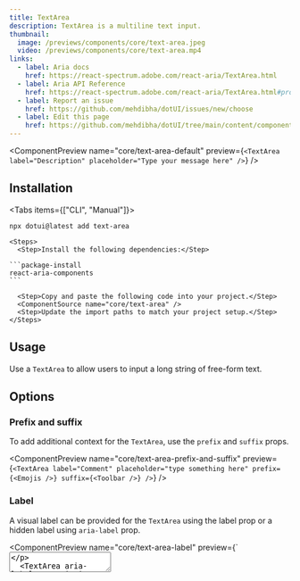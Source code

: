 ```yaml
---
title: TextArea
description: TextArea is a multiline text input.
thumbnail:
  image: /previews/components/core/text-area.jpeg
  video: /previews/components/core/text-area.mp4
links:
  - label: Aria docs
    href: https://react-spectrum.adobe.com/react-aria/TextArea.html
  - label: Aria API Reference
    href: https://react-spectrum.adobe.com/react-aria/TextArea.html#props
  - label: Report an issue
    href: https://github.com/mehdibha/dotUI/issues/new/choose
  - label: Edit this page
    href: https://github.com/mehdibha/dotUI/tree/main/content/components/inputs/text-area.mdx?plain=1
---
```


<ComponentPreview
  name="core/text-area-default"
  preview={`<TextArea label="Description" placeholder="Type your message here" />`}
/>

## Installation

<Tabs items={["CLI", "Manual"]}>
  <Tab value="CLI">
  
  ```package-install
npx dotui@latest add text-area
```

  </Tab>
  <Tab value="manual">
  
    <Steps>
      <Step>Install the following dependencies:</Step>

    ```package-install
    react-aria-components
    ```

      <Step>Copy and paste the following code into your project.</Step>
      <ComponentSource name="core/text-area" />
      <Step>Update the import paths to match your project setup.</Step>
    </Steps>

  </Tab>
</Tabs>

## Usage

Use a `TextArea` to allow users to input a long string of free-form text.

## Options

### Prefix and suffix

To add additional context for the `TextArea`, use the `prefix` and `suffix` props.

<ComponentPreview
  name="core/text-area-prefix-and-suffix"
  preview={`<TextArea
    label="Comment"
    placeholder="type something here"
    prefix={<Emojis />}
    suffix={<Toolbar />}
  />`}
/>

### Label

A visual label can be provided for the `TextArea` using the label prop or a hidden label using `aria-label` prop.

<ComponentPreview
  name="core/text-area-label"
  preview={`<TextArea label="Description" />
  <TextArea aria-label="Description" />`}
/>

### Description

An `errorMessage` can be supplied to a TextField, which will be displayed when the `isInvalid` prop is set to `true`.

<ComponentPreview
  name="core/text-area-description"
  preview={`<TextArea label="Description" description="Type your description" />`}
/>

### Contextual help

A `ContextualHelp` element may be placed next to the label to provide additional information or help about a text area.

<ComponentPreview
  name="core/text-area-contextual-help"
  preview={`<TextArea label="Bio" contextualHelp={<ContextualHelp />} />`}
/>

### Error message

An `errorMessage` can be supplied to a TextArea, which will be displayed when the `isInvalid` prop is set to `true`.

<ComponentPreview
  name="core/text-area-error-message"
  preview={`<TextArea 
    label="Comment"
    isInvalid
    errorMessage="You have exceeded the comment limit for one hour." 
  />`}
/>

### Loading

Use the `isLoading` prop to control the loading state of the TextArea.
Use the `loaderPosition` prop to control the position of the loader.

<ComponentPreview
  name="core/text-area-loading"
  preview={`<TextArea isLoading loaderPosition="prefix" />
<TextArea isLoading loaderPosition="suffix" />`}
/>

### Disabled

Use the `isDisabled` prop to disable the TextArea.

<ComponentPreview
  name="core/text-area-disabled"
  preview={`<TextArea isDisabled />`}
/>

### ReadOnly

The `isReadOnly` boolean prop makes the TextArea's text content immutable. Unlike `isDisabled`, the text area remains focusable and the contents can still be copied.

<ComponentPreview
  name="core/text-area-read-only"
  preview={`<TextArea isReadOnly />`}
/>

### Required

Use the `isRequired` prop to mark the TextArea as required.
Use the `necessityIndicator` prop to control the visual style of the required state.

<ComponentPreview
  name="core/text-area-required"
  preview={`<TextArea label="Description" isRequired necessityIndicator="icon" />`}
/>

## Uncontrolled

Use the `defaultValue` prop to set the default input value.

<ComponentPreview
  name="core/text-area-uncontrolled"
  preview={`<TextArea label="Essay" defaultValue="Roses are red, violets are blue." />`}
/>

## Controlled

Use the `value` and `onChange` props to control the value of the input.

<ComponentPreview
  name="core/text-area-controlled"
  preview={`const [inputValue, setInputValue] = React.useState("Roses are red, violets are blue.");
  return (
    <TextArea
      label="Essay"
      value={inputValue}
      onChange={(text) => {
        setInputValue(text);
      }}
    />
  );`}
/>

## Composition

If you need to customize things further, you can drop down to the composition level.

<ComponentPreview
  name="core/text-area-composition"
  preview={`<TextFieldRoot>
    <Label>Comment</Label>
    <InputRoot>
      <TextAreaInput />
    </InputRoot>
    <Description>Enter your comment.</Description>
  </TextFieldRoot>`}
/>

## API Reference

| Prop                 | Type                                                                                                   | Default    | Description                                                                                                                                                                                                                           |
| -------------------- | ------------------------------------------------------------------------------------------------------ | ---------- | ------------------------------------------------------------------------------------------------------------------------------------------------------------------------------------------------------------------------------------- |
| `prefix`             | `ReactNode`                                                                                            | -          | A visual to display before the input.                                                                                                                                                                                                 |
| `suffix`             | `ReactNode`                                                                                            | -          | A visual to display after the input.                                                                                                                                                                                                  |
| `loaderPosition`     | `"prefix" \| "suffix"`                                                                                 | `"suffix"` | The loader position                                                                                                                                                                                                                   |
| `label`              | `ReactNode`                                                                                            |            | The content to display as the label.                                                                                                                                                                                                  |
| `description`        | `ReactNode`                                                                                            |            | A description for the field. Provides a hint such as specific requirements for what to choose.                                                                                                                                        |
| `errorMessage`       | `ReactNode \| (v: ValidationResult) => ReactNode`                                                      |            | An error message for the field.                                                                                                                                                                                                       |
| `isLoading`          | `boolean`                                                                                              | -          | Whether the TextField is in a pending state.                                                                                                                                                                                          |
| `isInvalid`          | `boolean`                                                                                              | -          | Whether the value is invalid.                                                                                                                                                                                                         |
| `isDisabled`         | `boolean`                                                                                              | -          | Whether the input is disabled.                                                                                                                                                                                                        |
| `isReadOnly`         | `boolean`                                                                                              | -          | Whether the input can be selected but not changed by the user.                                                                                                                                                                        |
| `isRequired`         | `boolean`                                                                                              | -          | Whether user input is required on the input before form submission.                                                                                                                                                                   |
| `validate`           | `(value: string) => ValidationError \| true \| null \| undefined`                                      | -          | A function that returns an error message if a given value is invalid. Validation errors are displayed to the user when the form is submitted if validationBehavior="native". For realtime validation, use the isInvalid prop instead. |
| `autoFocus`          | `boolean`                                                                                              | -          | Whether the element should receive focus on render.                                                                                                                                                                                   |
| `value`              | `string`                                                                                               | -          | The current value (controlled).                                                                                                                                                                                                       |
| `defaultValue`       | `string`                                                                                               | -          | The default value (uncontrolled).                                                                                                                                                                                                     |
| `autoComplete`       | `string`                                                                                               | -          | Describes the type of autocomplete functionality the input should provide if any.                                                                                                                                                     |
| `maxLength`          | `number`                                                                                               | -          | The maximum number of characters supported by the input.                                                                                                                                                                              |
| `minLength`          | `number`                                                                                               | -          | The minimum number of characters required by the input.                                                                                                                                                                               |
| `pattern`            | `string`                                                                                               | -          | Regex pattern that the value of the input must match to be valid.                                                                                                                                                                     |
| `type`               | `'text' \| 'search' \| 'url' \| 'tel' \| 'email' \| 'password' \| string & {}`                         | -          | The type of input to render.                                                                                                                                                                                                          |
| `inputMode`          | `'none' \| 'text' \| 'tel' \| 'url' \| 'email' \| 'numeric' \| 'decimal' \| 'search'`                  | -          | Hints at the type of data that might be entered by the user while editing the element or its contents.                                                                                                                                |
| `name`               | `string`                                                                                               | -          | The name of the input element, used when submitting an HTML form.                                                                                                                                                                     |
| `validationBehavior` | `'native' \| 'aria'`                                                                                   | 'native'   | Whether to use native HTML form validation to prevent form submission when the value is missing or invalid, or mark the field as required or invalid via ARIA.                                                                        |
| `children`           | `ReactNode \| (values: TextFieldRenderProps & {defaultChildren: ReactNode \| undefined}) => ReactNode` | -          | The children of the component. A function may be provided to alter the children based on component state.                                                                                                                             |
| `className`          | `string`                                                                                               | -          | The CSS className for the element.                                                                                                                                                                                                    |
| `style`              | `CSSProperties \| (values: TextFieldRenderProps & {defaultStyle: CSSProperties}) => CSSProperties`     | -          | The inline style for the element. A function may be provided to compute the style based on component state.                                                                                                                           |

| Event                 | Type                                        | Description                                                                                                      |
| --------------------- | ------------------------------------------- | ---------------------------------------------------------------------------------------------------------------- |
| `onFocus`             | `(e: FocusEvent<Target>) => void`           | Handler that is called when the element receives focus.                                                          |
| `onBlur`              | `(e: FocusEvent<Target>) => void`           | Handler that is called when the element loses focus.                                                             |
| `onFocusChange`       | `(isFocused: boolean) => void`              | Handler that is called when the element's focus status changes.                                                  |
| `onKeyDown`           | `(e: KeyboardEvent) => void`                | Handler that is called when a key is pressed.                                                                    |
| `onKeyUp`             | `(e: KeyboardEvent) => void`                | Handler that is called when a key is released.                                                                   |
| `onChange`            | `(value: T) => void`                        | Handler that is called when the value changes.                                                                   |
| `onCopy`              | `ClipboardEventHandler<HTMLInputElement>`   | Handler that is called when the user copies text.                                                                |
| `onCut`               | `ClipboardEventHandler<HTMLInputElement>`   | Handler that is called when the user cuts text.                                                                  |
| `onPaste`             | `ClipboardEventHandler<HTMLInputElement>`   | Handler that is called when the user pastes text.                                                                |
| `onCompositionStart`  | `CompositionEventHandler<HTMLInputElement>` | Handler that is called when a text composition system starts a new text composition session.                     |
| `onCompositionEnd`    | `CompositionEventHandler<HTMLInputElement>` | Handler that is called when a text composition system completes or cancels the current text composition session. |
| `onCompositionUpdate` | `CompositionEventHandler<HTMLInputElement>` | Handler that is called when a new character is received in the current text composition session.                 |
| `onSelect`            | `ReactEventHandler<HTMLInputElement>`       | Handler that is called when text in the input is selected.                                                       |
| `onBeforeInput`       | `FormEventHandler<HTMLInputElement>`        | Handler that is called when the input value is about to be modified.                                             |
| `onInput`             | `FormEventHandler<HTMLInputElement>`        | Handler that is called when the input value is modified.                                                         |

| Data attribute    | Description                          |
| ----------------- | ------------------------------------ |
| `[data-disabled]` | Whether the text field is disabled.  |
| `[data-invalid]`  | Whether the text field is invalid.   |
| `[data-readonly]` | Whether the text field is read only. |
| `[data-required]` | Whether the text field is required.  |
